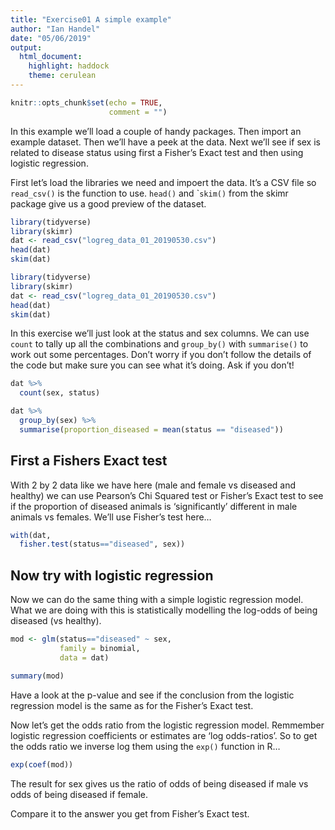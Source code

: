 ```yaml
---
title: "Exercise01 A simple example"
author: "Ian Handel"
date: "05/06/2019"
output: 
  html_document: 
    highlight: haddock
    theme: cerulean
---
```


```r
knitr::opts_chunk$set(echo = TRUE,
                      comment = "")
```

In this example we'll load a couple of handy packages. Then import an example dataset. Then we'll have a peek at the data. Next we'll see if sex is related to disease status using first a Fisher's Exact test and then using logistic regression.


First let's load the libraries we need and impoert the data. It's a CSV file so ```read_csv()``` is the function to use. ```head()``` and ```skim()`` from the skimr package give us a good preview of the dataset.

```r
library(tidyverse)
library(skimr)
dat <- read_csv("logreg_data_01_20190530.csv")
head(dat)
skim(dat)
```

```r
library(tidyverse)
library(skimr)
dat <- read_csv("logreg_data_01_20190530.csv")
head(dat)
skim(dat)
```
In this exercise we'll just look at the status and sex columns. We can use ```count``` to tally up all the combinations and ```group_by()``` with ```summarise()``` to work out some percentages. Don't worry if you don't follow the details of the code but make sure you can see what it's doing. Ask if you don't!

```r
dat %>% 
  count(sex, status)

dat %>% 
  group_by(sex) %>% 
  summarise(proportion_diseased = mean(status == "diseased"))
```

\newpage

## First a Fishers Exact test

With 2 by 2 data like we have here (male and female vs diseased and healthy) we can use Pearson's Chi Squared test or Fisher's Exact test to see if the proportion of diseased animals is 'significantly' different in male animals vs females. We'll use Fisher's test here...

```r
with(dat,
  fisher.test(status=="diseased", sex))
```

## Now try with logistic regression

Now we can do the same thing with a simple logistic regression model. What we are doing with this is statistically modelling the log-odds of being diseased (vs healthy).


```r
mod <- glm(status=="diseased" ~ sex,
           family = binomial,
           data = dat)

summary(mod)
```
Have a look at the p-value and see if the conclusion from the logistic regression model is the same as for the Fisher's Exact test.

Now let's get the odds ratio from the logistic regression model. Remmember logistic regression coefficients or estimates are 'log odds-ratios'. So to get the odds ratio we inverse log them using the ```exp()``` function in R...


```r
exp(coef(mod))
```
The result for sex gives us the ratio of odds of being diseased if male vs odds of being diseased if female. 

Compare it to the answer you get from Fisher's Exact test.


